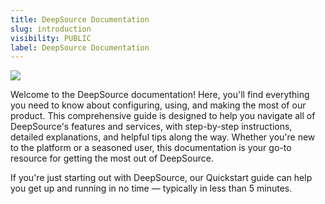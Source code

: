 ```yaml
---
title: DeepSource Documentation
slug: introduction
visibility: PUBLIC
label: DeepSource Documentation
---
```

![](https://files.readme.io/82758ce-small-DeepSource_Documentation_Header_Banner_2000x500.png)

Welcome to the DeepSource documentation! Here, you'll find everything you need to know about configuring, using, and making the most of our product. This comprehensive guide is designed to help you navigate all of DeepSource's features and services, with step-by-step instructions, detailed explanations, and helpful tips along the way. Whether you're new to the platform or a seasoned user, this documentation is your go-to resource for getting the most out of DeepSource.

If you're just starting out with DeepSource, our Quickstart guide can help you get up and running in no time — typically in less than 5 minutes.